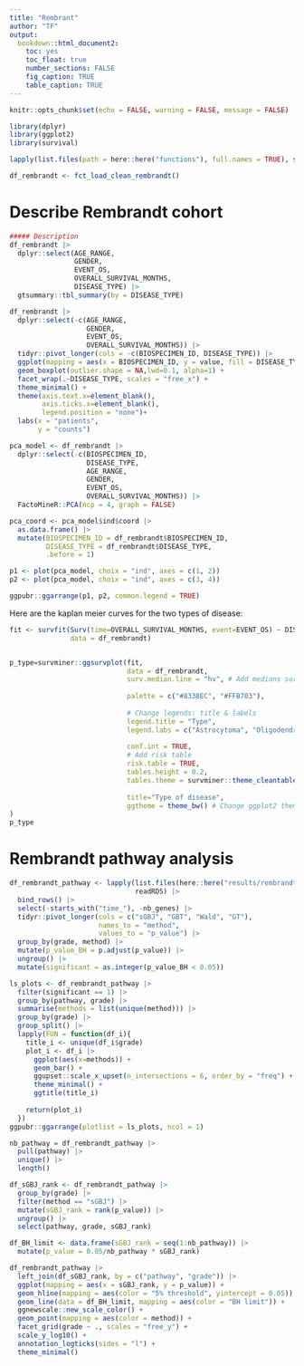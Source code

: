 ```yaml
---
title: "Rembrant"
author: "TF"
output: 
  bookdown::html_document2:
    toc: yes
    toc_float: true
    number_sections: FALSE
    fig_caption: TRUE
    table_caption: TRUE
---
```



```r
knitr::opts_chunk$set(echo = FALSE, warning = FALSE, message = FALSE)
```


```r

library(dplyr)
library(ggplot2)
library(survival)

lapply(list.files(path = here::here("functions"), full.names = TRUE), source)

df_rembrandt <- fct_load_clean_rembrandt()

```

# Describe Rembrandt cohort

```r
##### Description
df_rembrandt |> 
  dplyr::select(AGE_RANGE,
                GENDER,
                EVENT_OS,
                OVERALL_SURVIVAL_MONTHS,
                DISEASE_TYPE) |> 
  gtsummary::tbl_summary(by = DISEASE_TYPE)
```

```r
df_rembrandt |> 
  dplyr::select(-c(AGE_RANGE,
                   GENDER,
                   EVENT_OS,
                   OVERALL_SURVIVAL_MONTHS)) |> 
  tidyr::pivot_longer(cols = -c(BIOSPECIMEN_ID, DISEASE_TYPE)) |> 
  ggplot(mapping = aes(x = BIOSPECIMEN_ID, y = value, fill = DISEASE_TYPE)) +
  geom_boxplot(outlier.shape = NA,lwd=0.1, alpha=1) +
  facet_wrap(.~DISEASE_TYPE, scales = "free_x") +
  theme_minimal() +
  theme(axis.text.x=element_blank(),
        axis.ticks.x=element_blank(),
        legend.position = "none")+
  labs(x = "patients",
       y = "counts")

```

```r
pca_model <- df_rembrandt |> 
  dplyr::select(-c(BIOSPECIMEN_ID,
                   DISEASE_TYPE,
                   AGE_RANGE,
                   GENDER,
                   EVENT_OS,
                   OVERALL_SURVIVAL_MONTHS)) |> 
  FactoMineR::PCA(ncp = 4, graph = FALSE)

pca_coord <- pca_model$ind$coord |> 
  as.data.frame() |> 
  mutate(BIOSPECIMEN_ID = df_rembrandt$BIOSPECIMEN_ID,
         DISEASE_TYPE = df_rembrandt$DISEASE_TYPE,
         .before = 1)

p1 <- plot(pca_model, choix = "ind", axes = c(1, 2))
p2 <- plot(pca_model, choix = "ind", axes = c(3, 4))

ggpubr::ggarrange(p1, p2, common.legend = TRUE)
```

Here are the kaplan meier curves for the two types of disease: 

```r
fit <- survfit(Surv(time=OVERALL_SURVIVAL_MONTHS, event=EVENT_OS) ~ DISEASE_TYPE,
               data = df_rembrandt)


p_type=survminer::ggsurvplot(fit,
                             data = df_rembrandt,
                             surv.median.line = "hv", # Add medians survival
                             
                             palette = c("#8338EC", "#FFB703"),
                             
                             # Change legends: title & labels
                             legend.title = "Type",
                             legend.labs = c("Astrocytoma", "Oligodendroglioma"),
                             
                             conf.int = TRUE,
                             # Add risk table
                             risk.table = TRUE,
                             tables.height = 0.2,
                             tables.theme = survminer::theme_cleantable(),
                             
                             title="Type of disease",
                             ggtheme = theme_bw() # Change ggplot2 theme
)
p_type

```

# Rembrandt pathway analysis

```r
df_rembrandt_pathway <- lapply(list.files(here::here("results/rembrandt/"), full.names = T),
                               readRDS) |> 
  bind_rows() |> 
  select(-starts_with("time_"), -nb_genes) |> 
  tidyr::pivot_longer(cols = c("sGBJ", "GBT", "Wald", "GT"),
                      names_to = "method",
                      values_to = "p_value") |> 
  group_by(grade, method) |> 
  mutate(p_value_BH = p.adjust(p_value)) |> 
  ungroup() |> 
  mutate(significant = as.integer(p_value_BH < 0.05))
```


```r
ls_plots <- df_rembrandt_pathway |> 
  filter(significant == 1) |>
  group_by(pathway, grade) |> 
  summarise(methods = list(unique(method))) |> 
  group_by(grade) |> 
  group_split() |> 
  lapply(FUN = function(df_i){
    title_i <- unique(df_i$grade)
    plot_i <- df_i |> 
      ggplot(aes(x=methods)) +
      geom_bar() +
      ggupset::scale_x_upset(n_intersections = 6, order_by = "freq") +
      theme_minimal() +
      ggtitle(title_i)
    
    return(plot_i)
  })
ggpubr::ggarrange(plotlist = ls_plots, ncol = 1)
```

```r
nb_pathway = df_rembrandt_pathway |> 
  pull(pathway) |> 
  unique() |> 
  length()

df_sGBJ_rank <- df_rembrandt_pathway |> 
  group_by(grade) |> 
  filter(method == "sGBJ") |> 
  mutate(sGBJ_rank = rank(p_value)) |> 
  ungroup() |> 
  select(pathway, grade, sGBJ_rank)

df_BH_limit <- data.frame(sGBJ_rank = seq(1:nb_pathway)) |> 
  mutate(p_value = 0.05/nb_pathway * sGBJ_rank)

df_rembrandt_pathway |> 
  left_join(df_sGBJ_rank, by = c("pathway", "grade")) |> 
  ggplot(mapping = aes(x = sGBJ_rank, y = p_value)) +
  geom_hline(mapping = aes(color = "5% threshold", yintercept = 0.05)) +
  geom_line(data = df_BH_limit, mapping = aes(color = "BH limit")) +
  ggnewscale::new_scale_color() +
  geom_point(mapping = aes(color = method)) +
  facet_grid(grade ~ ., scales = "free_y") +
  scale_y_log10() +
  annotation_logticks(sides = "l") +
  theme_minimal()
```

